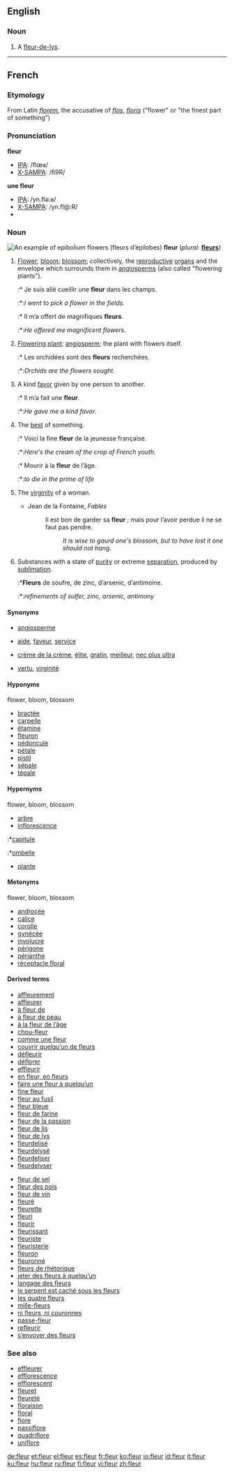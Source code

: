 ==English==

===Noun===
{{en-noun}}

# A [[fleur-de-lys]].

----

==French==

===Etymology===
From Latin ''[[florem]]'', the accusative of ''[[flos]]'', ''[[floris]]'' ("flower" or "the finest part of something")

===Pronunciation===
{{wikipedia|lang=fr}}

'''fleur'''
*[[IPA]]: /flœʁ/
*[[X-SAMPA]]: /fl9R/

'''une fleur'''
*[[IPA]]: /yn.flə:ʁ/
*[[X-SAMPA]]: /yn.fl@:R/
*{{audio|Fr-une fleur-fr-ouest.ogg|Audio (Western France)}}

===Noun===
[[Image:Epilobe feuilles etroites 01.jpg|thumb|An example of epibolium flowers (''fleurs d’épilobes'')]]
'''fleur''' {{f}} (''plural:'' '''[[fleurs]]''')

# {{botany}} [[flower|Flower]]; [[bloom]]; [[blossom]]; collectively, the [[reproductive]] [[organ]]s and the envelope which surrounds them in [[angiosperm]]s (also called "flowering plants").
#:* Je suis allé cueillir une '''fleur''' dans les champs.
#:*:''I went to pick a flower in the fields.''
#:* Il m’a offert de magnifiques '''fleurs'''.
#:*:''He offered me magnificent flowers.''
# {{cattag|by metonymy}} [[flowering plant|Flowering plant]]; [[angiosperm]]; the plant with flowers itself.
#:* Les orchidées sont des '''fleurs''' recherchées.
#:*:''Orchids are the flowers sought.''
# {{figurative}} A kind [[favor]] given by one person to another.
#:* Il m’a fait une '''fleur'''.
#:*:''He gave me a kind favor.''
# {{figurative}} The [[best]] of something.
#:* Voici la fine '''fleur''' de la jeunesse française.
#:*:''Here's the cream of the crop of French youth.''
#:* Mourir à la '''fleur''' de l’âge. 
#:*:''to die in the prime of life''
# {{cattag|by metaphor}} The [[virginity]] of a woman.
#*Jean de la Fontaine, ''Fables''
#*:Il est bon de garder sa '''fleur''' ; mais pour l’avoir perdue il ne se faut pas pendre.
#*::''It is wise to gaurd one's blossom, but to have lost it one should not hang.''
# {{cattag|archaic|chemistry}} Substances with a state of [[purity]] or extreme [[separation]], produced by [[sublimation]]. 
#:*'''Fleurs''' de soufre, de zinc, d’arsenic, d’antimoine.
#:*:''refinements of sulfer, zinc, arsenic, antimony''

====Synonyms====
*{{italbrac-colon|flowering plant}} [[angiosperme]]
*{{italbrac-colon|kind favor}} [[aide]], [[faveur]], [[service]]
*{{italbrac-colon|best of something}} [[crème de la crème]], [[élite]], [[gratin]], [[meilleur]], [[nec plus ultra]]
*{{italbrac-colon|virginity}} [[vertu]], [[virginité]]

====Hyponyms====
;flower, bloom, blossom
*[[bractée]]
*[[carpelle]]
*[[étamine]]
*[[fleuron]]
*[[pédoncule]]
*[[pétale]]
*[[pistil]]
*[[sépale]]
*[[tépale]]

====Hypernyms====
;flower, bloom, blossom
*[[arbre]]
*[[inflorescence]]
:*[[capitule]]
:*[[ombelle]]
*[[plante]]

====Metonyms====
;flower, bloom, blossom
*[[androcée]]
*[[calice]]
*[[corolle]]
*[[gynécée]]
*[[involucre]]
*[[périgone]]
*[[périanthe]]
*[[réceptacle floral]]

====Derived terms====
{{top}}
*[[affleurement]]
*[[affleurer]]
*[[à fleur de]]
*[[à fleur de peau]]
*[[à la fleur de l’âge]]
*[[chou-fleur]]
*[[comme une fleur]]
*[[couvrir quelqu’un de fleurs]]
*[[défleurir]]
*[[déflorer]]
*[[effleurir]]
*[[en fleur, en fleurs]]
*[[faire une fleur à quelqu’un]]
*[[fine fleur]]
*[[fleur au fusil]]
*[[fleur bleue]]
*[[fleur de farine]]
*[[fleur de la passion]]
*[[fleur de lis]]
*[[fleur de lys]]
*[[fleurdelisé]]
*[[fleurdelysé]]
*[[fleurdeliser]]
*[[fleurdelyser]]
{{mid}}
*[[fleur de sel]]
*[[fleur des pois]]
*[[fleur de vin]]
*[[fleuré]]
*[[fleurette]]
*[[fleuri]]
*[[fleurir]]
*[[fleurissant]]
*[[fleuriste]]
*[[fleuristerie]]
*[[fleuron]]
*[[fleuronné]]
*[[fleurs de rhétorique]]
*[[jeter des fleurs à quelqu’un]]
*[[langage des fleurs]]
*[[le serpent est caché sous les fleurs]]
*[[les quatre fleurs]]
*[[mille-fleurs]]
*[[ni fleurs, ni couronnes]]
*[[passe-fleur]]
*[[refleurir]]
*[[s’envoyer des fleurs]]
{{bottom}}

===See also===
*[[effleurer]]
*[[efflorescence]]
*[[efflorescent]]
*[[fleuret]]
*[[fleureté]]
*[[floraison]]
*[[floral]]
*[[flore]]
*[[passiflore]]
*[[quadriflore]]
*[[uniflore]]

[[de:fleur]]
[[et:fleur]]
[[el:fleur]]
[[es:fleur]]
[[fr:fleur]]
[[ko:fleur]]
[[io:fleur]]
[[id:fleur]]
[[it:fleur]]
[[ku:fleur]]
[[hu:fleur]]
[[ru:fleur]]
[[fi:fleur]]
[[vi:fleur]]
[[zh:fleur]]